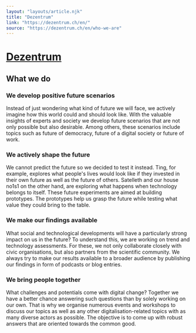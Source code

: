 ```yaml
---
layout: "layouts/article.njk"
title: "Dezentrum"
link: "https://dezentrum.ch/en/"
source: "https://dezentrum.ch/en/who-we-are"
---
```


# [Dezentrum](https://dezentrum.ch/en/)

## What we do
### We develop positive future scenarios

Instead of just wondering what kind of future we will face, we actively imagine how this world could and should look like. With the valuable insights of experts and society we develop future scenarios that are not only possible but also desirable. Among others, these scenarios include topics such as future of democracy, future of a digital society or future of work.

### We actively shape the future

We cannot predict the future so we decided to test it instead. Ting, for example, explores what people's lives would look like if they invested in their own future as well as the future of others. Satelleth and our house no1s1 on the other hand, are exploring what happens when technology belongs to itself. These future experiments are aimed at building prototypes. The prototypes help us grasp the future while testing what value they could bring to the table.

### We make our findings available

What social and technological developments will have a particularly strong impact on us in the future? To understand this, we are working on trend and technology assessments. For these, we not only collaborate closely with civic organisations, but also partners from the scientific community. We always try to make our results available to a broader audience by publishing our findings in form of podcasts or blog entries.

### We bring people together

What challenges and potentials come with digital change? Together we have a better chance answering such questions than by solely working on our own. That is why we organise numerous events and workshops to discuss our topics as well as any other digitalisation-related topics with as many diverse actors as possible. The objective is to come up with robust answers that are oriented towards the common good.